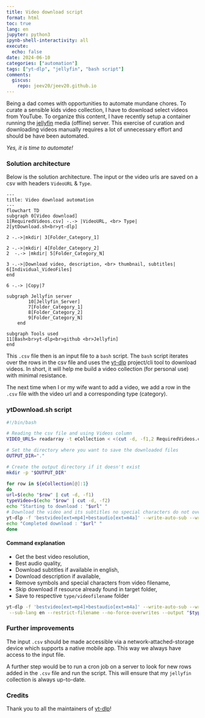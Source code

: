 ```yaml
---
title: Video download script
format: html
toc: true
lang: en
jupyter: python3
ipynb-shell-interactivity: all
execute:
  echo: false
date: 2024-06-10
categories: ["automation"]
tags: ["yt-dlp", "jellyfin", "bash script"]
comments:
  giscus:
    repo: jeev20/jeev20.github.io
---
```



Being a dad comes with opportunities to automate mundane chores. To curate a sensible kids video collection, I have to download select videos from YouTube. To organize this content, I have recently setup a container running the [jellyfin](https://jellyfin.org) media (offline) server. This exercise of curation and downloading videos manually requires a lot of unnecessary effort and should be have been automated. 

 
*Yes, it is time to automate!*


### Solution architecture
Below is the solution architecture. The input or the video urls are saved on a csv with headers `VideoURL` & `Type`. 


```mermaid

---
title: Video download automation
---
flowchart TD
subgraph 0[Video download]
1[RequiredVideos.csv] -.-> |VideoURL, <br> Type| 2[ytDownload.sh<br>yt-dlp]

2 -.->|mkdir| 3[Folder_Category_1]

2 -.->|mkdir| 4[Folder_Category_2]
2  -.-> |mkdir| 5[Folder_Category_N]

3 -.->|Download video, description, <br> thumbnail, subtitles| 6[Individual_VideoFiles]
end

6 -.-> |Copy|7

subgraph Jellyfin server
        10[Jellyfin_Server]
        7[Folder_Category_1]
        8[Folder_Category_2]
        9[Folder_Category_N]
    end
  
subgraph Tools used
11[Bash<br>yt-dlp<br>github <br>Jellyfin]
end
```

This `.csv` file then is an input file to a `bash` script. The `bash` script iterates over the rows in the csv file and uses the [yt-dlp](https://github.com/yt-dlp/yt-dlp.git) project/cli tool to download videos. In short, it will help me build a video collection (for personal use) with minimal resistance. 

The next time when I or my wife want to add a video, we add a row in the `.csv` file with the video url and a corresponding type (category). 


### ytDownload.sh script 

```.bash
#!/bin/bash

# Reading the csv file and using Videos column
VIDEO_URLS= readarray -t eCollection < <(cut -d, -f1,2 RequiredVideos.csv)

# Set the directory where you want to save the downloaded files
OUTPUT_DIR="."

# Create the output directory if it doesn't exist
mkdir -p "$OUTPUT_DIR"

for row in ${eCollection[@]:1} 
do
url=$(echo "$row" | cut -d, -f1)
typeVideo=$(echo "$row" | cut -d, -f2)
echo "Starting to download : "$url" "
# Download the video and its subtitles no special characters do not overwrite video if already found(if available)
yt-dlp -f 'bestvideo[ext=mp4]+bestaudio[ext=m4a]' --write-auto-sub --write-description --sub-lang en --restrict-filename --no-force-overwrites --output "$typeVideo/%(title)s/%(title)s" "$url"
echo "Completed download : "$url" "
done
```



#### Command explanation
* Get the best video resolution, 
* Best audio quality, 
* Download subtitles if available in english, 
* Download description if available, 
* Remove symbols and special characters from video filename, 
* Skip download if resource already found in target folder, 
* Save to respective `type/videofilename` folder 

```.bash
yt-dlp -f 'bestvideo[ext=mp4]+bestaudio[ext=m4a]' --write-auto-sub --write-description \
 --sub-lang en --restrict-filename --no-force-overwrites --output "$typeVideo/%(title)s/%(title)s" "$url"
```

### Further improvements 
The input `.csv` should be made accessible via a network-attached-storage device which supports a native mobile app. This way we always have access to the input file.

A further step would be to run a cron job on a server to look for new rows added in the `.csv` file and run the script. This will ensure that my `jellyfin` collection is always up-to-date. 



### Credits

Thank you to all the maintainers of [yt-dlp](https://github.com/yt-dlp/yt-dlp.git)!